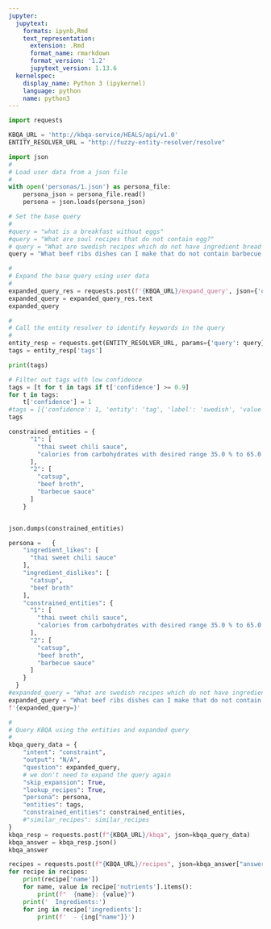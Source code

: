 ```yaml
---
jupyter:
  jupytext:
    formats: ipynb,Rmd
    text_representation:
      extension: .Rmd
      format_name: rmarkdown
      format_version: '1.2'
      jupytext_version: 1.13.6
  kernelspec:
    display_name: Python 3 (ipykernel)
    language: python
    name: python3
---
```


```python
import requests

KBQA_URL = 'http://kbqa-service/HEALS/api/v1.0'
ENTITY_RESOLVER_URL = "http://fuzzy-entity-resolver/resolve"
```

```python
import json
# 
# Load user data from a json file
#
with open('personas/1.json') as persona_file:
    persona_json = persona_file.read()
    persona = json.loads(persona_json)
```

```python

# Set the base query
#
#query = "what is a breakfast without eggs"
#query = "What are soul recipes that do not contain egg?"
# query = "What are swedish recipes which do not have ingredient bread flour?"
query = "What beef ribs dishes can I make that do not contain barbecue sauce?"
```

```python
#
# Expand the base query using user data
#
expanded_query_res = requests.post(f'{KBQA_URL}/expand_query', json={'question': query, 'persona_num': 1, 'persona': persona_json})
expanded_query = expanded_query_res.text
expanded_query
```

```python
#
# Call the entity resolver to identify keywords in the query
#
entity_resp = requests.get(ENTITY_RESOLVER_URL, params={'query': query}).json()
tags = entity_resp['tags']

print(tags)

# Filter out tags with low confidence
tags = [t for t in tags if t['confidence'] >= 0.9]
for t in tags:
    t['confidence'] = 1
#tags = [{'confidence': 1, 'entity': 'tag', 'label': 'swedish', 'value': 'tag2178'}]
tags 
```

```python
constrained_entities = {
      "1": [
        "thai sweet chili sauce",
        "calories from carbohydrates with desired range 35.0 % to 65.0 %"
      ],
      "2": [
        "catsup",
        "beef broth",
        "barbecue sauce"
      ]
    }


json.dumps(constrained_entities)
```

```python
persona =   {
    "ingredient_likes": [
      "thai sweet chili sauce"
    ],
    "ingredient_dislikes": [
      "catsup",
      "beef broth"
    ],
    "constrained_entities": {
      "1": [
        "thai sweet chili sauce",
        "calories from carbohydrates with desired range 35.0 % to 65.0 %"
      ],
      "2": [
        "catsup",
        "beef broth",
        "barbecue sauce"
      ]
    }
  }
#expanded_query = "What are swedish recipes which do not have ingredient bread flour, and have caraway seeds, and do not have bacon, and contain calories from saturated fat with desired range 10.0 % to 35.0 %?"
expanded_query = "What beef ribs dishes can I make that do not contain barbecue sauce, and have thai sweet chili sauce, and do not have catsup, beef broth, and contain calories from carbohydrates with desired range 35.0 % to 65.0 %?"
f'{expanded_query=}'
```

```python
#
# Query KBQA using the entities and expanded query
#
kbqa_query_data = {
    "intent": "constraint",
    "output": "N/A",
    "question": expanded_query,
    # we don't need to expand the query again
    "skip_expansion": True,
    "lookup_recipes": True,
    "persona": persona,
    "entities": tags,
    "constrained_entities": constrained_entities,
    #"similar_recipes": similar_recipes
}
kbqa_resp = requests.post(f"{KBQA_URL}/kbqa", json=kbqa_query_data)
kbqa_answer = kbqa_resp.json()
kbqa_answer
```

```python
recipes = requests.post(f"{KBQA_URL}/recipes", json=kbqa_answer["answer_id_list"]).json()
for recipe in recipes:
    print(recipe['name'])
    for name, value in recipe['nutrients'].items():
        print(f"  {name}: {value}")
    print('  Ingredients:')
    for ing in recipe['ingredients']:
        print(f'  - {ing["name"]}')
```

```python

```
